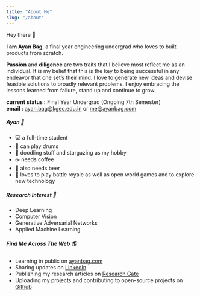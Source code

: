 ```yaml
---
title: "About Me"
slug: "/about"
---
```


Hey there 👋

**I am Ayan Bag**, a final year engineering undergrad who loves to built products from scratch.

**Passion** and **diligence** are two traits that I believe most reflect me as an individual. It is my belief that this is the key to being successful in any endeavor that one set’s their mind. I love to generate new ideas and devise feasible solutions to broadly relevant problems. I enjoy embracing the lessons learned from failure, stand up and continue to grow.

**current status :** Final Year Undergrad (Ongoing 7th Semester) <br/>
**email :** [ayan.bag@kgec.edu.in](mailto:ayan.bag@kgec.edu.in) or [me@ayanbag.com](mailto:me@ayanbag.com)


##### Ayan 👨
- 💻 a full-time student
- 🥁 can play drums
- 🌟 doodling stuff and stargazing as my hobby
- ☕ needs coffee
- 🍺 also needs beer
- 👾 loves to play battle royale as well as open world games and to explore new technology

##### Research Interest 🔬

- Deep Learning
- Computer Vision
- Generative Adversarial Networks
- Applied Machine Learning


##### Find Me Across The Web 🌎 

- Learning in public on [ayanbag.com](https://ayanbag.com) 
- Sharing updates on [LinkedIn](https://www.linkedin.com/in/ayanbag) 
- Publishing my research articles on [Research Gate](https://www.researchgate.net/profile/Ayan_Bag)
- Uploading my projects and contributing to open-source projects on [Github](https://github.com/ayanbag)
